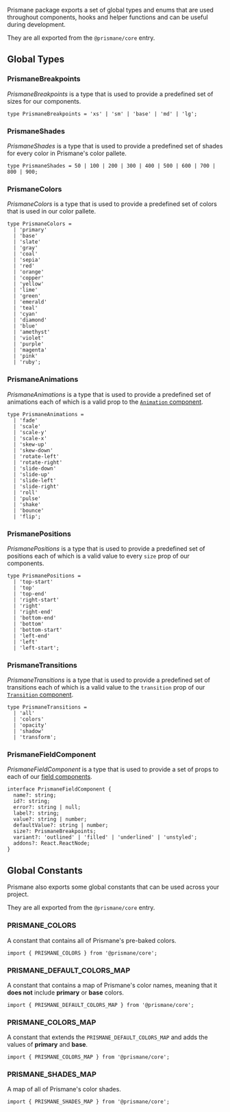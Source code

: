 Prismane package exports a set of global types and enums that are used throughout components, hooks and helper functions
and can be useful during development.

They are all exported from the `@prismane/core` entry.

## Global Types

### PrismaneBreakpoints

_PrismaneBreakpoints_ is a type that is used to provide a predefined set of sizes for our components.

```tsx
type PrismaneBreakpoints = 'xs' | 'sm' | 'base' | 'md' | 'lg';
```

### PrismaneShades

_PrismaneShades_ is a type that is used to provide a predefined set of shades for every color in Prismane's color pallete.

```tsx
type PrismaneShades = 50 | 100 | 200 | 300 | 400 | 500 | 600 | 700 | 800 | 900;
```

### PrismaneColors

_PrismaneColors_ is a type that is used to provide a predefined set of colors that is used in our color pallete.

```tsx
type PrismaneColors =
  | 'primary'
  | 'base'
  | 'slate'
  | 'gray'
  | 'coal'
  | 'sepia'
  | 'red'
  | 'orange'
  | 'copper'
  | 'yellow'
  | 'lime'
  | 'green'
  | 'emerald'
  | 'teal'
  | 'cyan'
  | 'diamond'
  | 'blue'
  | 'amethyst'
  | 'violet'
  | 'purple'
  | 'magenta'
  | 'pink'
  | 'ruby';
```

### PrismaneAnimations

_PrismaneAnimations_ is a type that is used to provide a predefined set of animations each of which is a valid prop to the [`Animation` component](docs/components/miscellaneous/animation).

```tsx
type PrismaneAnimations =
  | 'fade'
  | 'scale'
  | 'scale-y'
  | 'scale-x'
  | 'skew-up'
  | 'skew-down'
  | 'rotate-left'
  | 'rotate-right'
  | 'slide-down'
  | 'slide-up'
  | 'slide-left'
  | 'slide-right'
  | 'roll'
  | 'pulse'
  | 'shake'
  | 'bounce'
  | 'flip';
```

### PrismanePositions

_PrismanePositions_ is a type that is used to provide a predefined set of positions each of which is a valid value to every `size` prop of our components.

```tsx
type PrismanePositions =
  | 'top-start'
  | 'top'
  | 'top-end'
  | 'right-start'
  | 'right'
  | 'right-end'
  | 'bottom-end'
  | 'bottom'
  | 'bottom-start'
  | 'left-end'
  | 'left'
  | 'left-start';
```

### PrismaneTransitions

_PrismaneTransitions_ is a type that is used to provide a predefined set of transitions each of which is a valid value to the `transition` prop of our [`Transition` component](docs/components/miscellaneous/transition).

```tsx
type PrismaneTransitions =
  | 'all'
  | 'colors'
  | 'opacity'
  | 'shadow'
  | 'transform';
```

### PrismaneFieldComponent

_PrismaneFieldComponent_ is a type that is used to provide a set of props to each of our [field components](docs/components/getting-started#inputs).

```tsx
interface PrismaneFieldComponent {
  name?: string;
  id?: string;
  error?: string | null;
  label?: string;
  value?: string | number;
  defaultValue?: string | number;
  size?: PrismaneBreakpoints;
  variant?: 'outlined' | 'filled' | 'underlined' | 'unstyled';
  addons?: React.ReactNode;
}
```

## Global Constants

Prismane also exports some global constants that can be used across your project.

They are all exported from the `@prismane/core` entry.

### PRISMANE_COLORS

A constant that contains all of Prismane's pre-baked colors.

```tsx
import { PRISMANE_COLORS } from '@prismane/core';
```

### PRISMANE_DEFAULT_COLORS_MAP

A constant that contains a map of Prismane's color names, meaning that it **does not** include **primary** or **base** colors.

```tsx
import { PRISMANE_DEFAULT_COLORS_MAP } from '@prismane/core';
```

### PRISMANE_COLORS_MAP

A constant that extends the `PRISMANE_DEFAULT_COLORS_MAP` and adds the values of **primary** and **base**.

```tsx
import { PRISMANE_COLORS_MAP } from '@prismane/core';
```

### PRISMANE_SHADES_MAP

A map of all of Prismane's color shades.

```tsx
import { PRISMANE_SHADES_MAP } from '@prismane/core';
```
